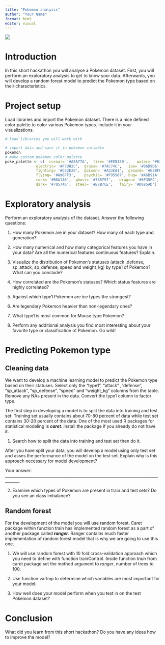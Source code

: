 ---
title: "Pokemon analysis"
author: "Your Name"
format: html
editor: visual
---

![](https://upload.wikimedia.org/wikipedia/commons/thumb/9/98/International_Pok%25C3%25A9mon_logo.svg/1200px-International_Pok%25C3%25A9mon_logo.svg.png){fig-align="center"}

# Introduction

In this short hackathon you will analyse a Pokemon dataset. First, you will perform an exploratory analysis to get to know your data. Afterwards, you will develop a random forest model to predict the Pokemon type based on their characteristics.

# Project setup

Load libraries and import the Pokemon dataset. There is a nice defined color palette to color various Pokemon types. Include it in your visualizations.

```{r}
# load libraries you will work with

# import data and save it in pokemon variable
pokemon
# make custom pokemon color palette
poke_palette <- c(	normal= '#A8A77A',	fire= '#EE8130',	water= '#6390F0',
              electric= '#F7D02C',	grass= '#7AC74C', 	ice= '#96D9D6',	
              fighting= '#C22E28',	poison= '#A33EA1',	ground= '#E2BF65',	
              flying= '#A98FF3',	psychic= '#F95587',	bug= '#A6B91A',
              rock= '#B6A136',	ghost= '#735797',	dragon= '#6F35FC',
              dark= '#705746',	steel= '#B7B7CE',	fairy= '#D685AD')
```

# Exploratory analysis

Perform an exploratory analysis of the dataset. Answer the following questions:

1.  How many Pokemon are in your dataset? How many of each type and generation?

2.  How many numerical and how many categorical features you have in your data? Are all the numerical features continuous features? Explain.

3.  Visualize the distribution of Pokemon's statuses (attack ,defense, sp_attack, sp_defense, speed and weight_kg) by type1 of Pokemon? What can you conclude?

4.  How correlated are the Pokemon's statuses? Which status features are highly correlated?

5.  Against which type1 Pokemon are ice types the strongest?

6.  Are legendary Pokemon heavier than non-legendary ones?

7.  What type1 is most common for Mouse type Pokemon?

8.  Perform any additional analysis you find most interesting about your favorite type or classification of Pokemon. Go wild!

# Predicting Pokemon type

## Cleaning data

We want to develop a machine learning model to predict the Pokemon type based on their statuses. Select only the "type1", "attack" ,"defense", "sp_attack", "sp_defense", "speed" and "weight_kg" columns from the table. Remove any NAs present in the data. Convert the type1 column to factor type.

The first step in developing a model is to split the data into training and test set. Training set usually contains about 70-80 percent of data while test set contains 30-20 percent of the data. One of the most used R packages for statistical modeling is ***caret***. Install the package if you already do not have it.

1.  Search how to split the data into training and test set then do it.

After you have split your data, you will develop a model using only test set and asses the performance of the model on the test set. Explain why is this approach necessary for model development?

Your answer: \_\_\_\_\_\_\_\_\_\_\_\_\_\_\_\_\_\_\_\_\_\_\_\_\_\_\_\_\_\_\_\_\_\_\_\_\_\_\_\_\_\_\_\_\_\_\_\_\_\_\_\_\_\_\_\_\_\_\_\_\_\_\_\_\_\_\_\_\_\_\_\_\_\_\_\_\_\_\_\_\_\_\_\_\_.

2.  Examine which types of Pokemon are present in train and test sets? Do you see an class imbalance?

## Random forest

For the development of the model you will use random forest. Caret package within function train has implemented random forest as a part of another package called ***ranger***. Ranger contains much faster implementation of random forest model that is why we are going to use this one.

1.  We will use random forest with 10 fold cross-validation approach which you need to define with function trainControl. Inside function *train* from caret package set the method argument to *ranger*, number of trees to 100.

2.  Use function varImp to determine which variables are most important for your model.

3.  How well does your model perform when you test in on the test Pokemon dataset?

# Conclusion

What did you learn from this short hackathon? Do you have any ideas how to improve the model?
